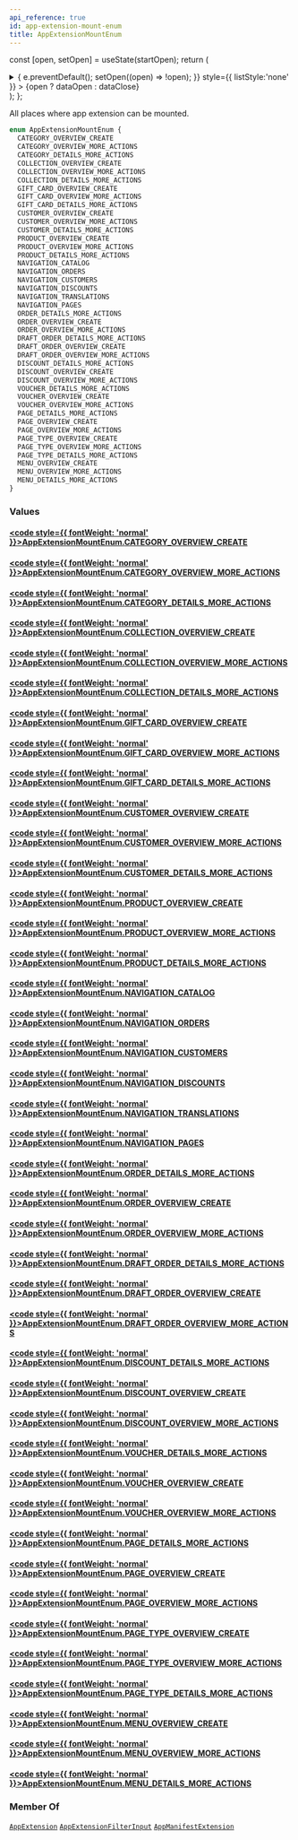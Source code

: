```yaml
---
api_reference: true
id: app-extension-mount-enum
title: AppExtensionMountEnum
---
```






const [open, setOpen] = useState(startOpen);
return (
<details {...(open ? { open: true } : {})} className="details" style={{ border:'none', boxShadow:'none', background:'var(--ifm-background-color)' }}>
<summary
onClick={(e) => {
e.preventDefault();
setOpen((open) => !open);
}}
style={{ listStyle:'none' }} >
{open ? dataOpen : dataClose}
</summary>
{open && children}
</details>
);
};

All places where app extension can be mounted.

```graphql
enum AppExtensionMountEnum {
  CATEGORY_OVERVIEW_CREATE
  CATEGORY_OVERVIEW_MORE_ACTIONS
  CATEGORY_DETAILS_MORE_ACTIONS
  COLLECTION_OVERVIEW_CREATE
  COLLECTION_OVERVIEW_MORE_ACTIONS
  COLLECTION_DETAILS_MORE_ACTIONS
  GIFT_CARD_OVERVIEW_CREATE
  GIFT_CARD_OVERVIEW_MORE_ACTIONS
  GIFT_CARD_DETAILS_MORE_ACTIONS
  CUSTOMER_OVERVIEW_CREATE
  CUSTOMER_OVERVIEW_MORE_ACTIONS
  CUSTOMER_DETAILS_MORE_ACTIONS
  PRODUCT_OVERVIEW_CREATE
  PRODUCT_OVERVIEW_MORE_ACTIONS
  PRODUCT_DETAILS_MORE_ACTIONS
  NAVIGATION_CATALOG
  NAVIGATION_ORDERS
  NAVIGATION_CUSTOMERS
  NAVIGATION_DISCOUNTS
  NAVIGATION_TRANSLATIONS
  NAVIGATION_PAGES
  ORDER_DETAILS_MORE_ACTIONS
  ORDER_OVERVIEW_CREATE
  ORDER_OVERVIEW_MORE_ACTIONS
  DRAFT_ORDER_DETAILS_MORE_ACTIONS
  DRAFT_ORDER_OVERVIEW_CREATE
  DRAFT_ORDER_OVERVIEW_MORE_ACTIONS
  DISCOUNT_DETAILS_MORE_ACTIONS
  DISCOUNT_OVERVIEW_CREATE
  DISCOUNT_OVERVIEW_MORE_ACTIONS
  VOUCHER_DETAILS_MORE_ACTIONS
  VOUCHER_OVERVIEW_CREATE
  VOUCHER_OVERVIEW_MORE_ACTIONS
  PAGE_DETAILS_MORE_ACTIONS
  PAGE_OVERVIEW_CREATE
  PAGE_OVERVIEW_MORE_ACTIONS
  PAGE_TYPE_OVERVIEW_CREATE
  PAGE_TYPE_OVERVIEW_MORE_ACTIONS
  PAGE_TYPE_DETAILS_MORE_ACTIONS
  MENU_OVERVIEW_CREATE
  MENU_OVERVIEW_MORE_ACTIONS
  MENU_DETAILS_MORE_ACTIONS
}
```

### Values

#### [<code style={{ fontWeight: 'normal' }}>AppExtensionMountEnum.<b>CATEGORY_OVERVIEW_CREATE</b></code>](#)

#### [<code style={{ fontWeight: 'normal' }}>AppExtensionMountEnum.<b>CATEGORY_OVERVIEW_MORE_ACTIONS</b></code>](#)

#### [<code style={{ fontWeight: 'normal' }}>AppExtensionMountEnum.<b>CATEGORY_DETAILS_MORE_ACTIONS</b></code>](#)

#### [<code style={{ fontWeight: 'normal' }}>AppExtensionMountEnum.<b>COLLECTION_OVERVIEW_CREATE</b></code>](#)

#### [<code style={{ fontWeight: 'normal' }}>AppExtensionMountEnum.<b>COLLECTION_OVERVIEW_MORE_ACTIONS</b></code>](#)

#### [<code style={{ fontWeight: 'normal' }}>AppExtensionMountEnum.<b>COLLECTION_DETAILS_MORE_ACTIONS</b></code>](#)

#### [<code style={{ fontWeight: 'normal' }}>AppExtensionMountEnum.<b>GIFT_CARD_OVERVIEW_CREATE</b></code>](#)

#### [<code style={{ fontWeight: 'normal' }}>AppExtensionMountEnum.<b>GIFT_CARD_OVERVIEW_MORE_ACTIONS</b></code>](#)

#### [<code style={{ fontWeight: 'normal' }}>AppExtensionMountEnum.<b>GIFT_CARD_DETAILS_MORE_ACTIONS</b></code>](#)

#### [<code style={{ fontWeight: 'normal' }}>AppExtensionMountEnum.<b>CUSTOMER_OVERVIEW_CREATE</b></code>](#)

#### [<code style={{ fontWeight: 'normal' }}>AppExtensionMountEnum.<b>CUSTOMER_OVERVIEW_MORE_ACTIONS</b></code>](#)

#### [<code style={{ fontWeight: 'normal' }}>AppExtensionMountEnum.<b>CUSTOMER_DETAILS_MORE_ACTIONS</b></code>](#)

#### [<code style={{ fontWeight: 'normal' }}>AppExtensionMountEnum.<b>PRODUCT_OVERVIEW_CREATE</b></code>](#)

#### [<code style={{ fontWeight: 'normal' }}>AppExtensionMountEnum.<b>PRODUCT_OVERVIEW_MORE_ACTIONS</b></code>](#)

#### [<code style={{ fontWeight: 'normal' }}>AppExtensionMountEnum.<b>PRODUCT_DETAILS_MORE_ACTIONS</b></code>](#)

#### [<code style={{ fontWeight: 'normal' }}>AppExtensionMountEnum.<b>NAVIGATION_CATALOG</b></code>](#)

#### [<code style={{ fontWeight: 'normal' }}>AppExtensionMountEnum.<b>NAVIGATION_ORDERS</b></code>](#)

#### [<code style={{ fontWeight: 'normal' }}>AppExtensionMountEnum.<b>NAVIGATION_CUSTOMERS</b></code>](#)

#### [<code style={{ fontWeight: 'normal' }}>AppExtensionMountEnum.<b>NAVIGATION_DISCOUNTS</b></code>](#)

#### [<code style={{ fontWeight: 'normal' }}>AppExtensionMountEnum.<b>NAVIGATION_TRANSLATIONS</b></code>](#)

#### [<code style={{ fontWeight: 'normal' }}>AppExtensionMountEnum.<b>NAVIGATION_PAGES</b></code>](#)

#### [<code style={{ fontWeight: 'normal' }}>AppExtensionMountEnum.<b>ORDER_DETAILS_MORE_ACTIONS</b></code>](#)

#### [<code style={{ fontWeight: 'normal' }}>AppExtensionMountEnum.<b>ORDER_OVERVIEW_CREATE</b></code>](#)

#### [<code style={{ fontWeight: 'normal' }}>AppExtensionMountEnum.<b>ORDER_OVERVIEW_MORE_ACTIONS</b></code>](#)

#### [<code style={{ fontWeight: 'normal' }}>AppExtensionMountEnum.<b>DRAFT_ORDER_DETAILS_MORE_ACTIONS</b></code>](#)

#### [<code style={{ fontWeight: 'normal' }}>AppExtensionMountEnum.<b>DRAFT_ORDER_OVERVIEW_CREATE</b></code>](#)

#### [<code style={{ fontWeight: 'normal' }}>AppExtensionMountEnum.<b>DRAFT_ORDER_OVERVIEW_MORE_ACTIONS</b></code>](#)

#### [<code style={{ fontWeight: 'normal' }}>AppExtensionMountEnum.<b>DISCOUNT_DETAILS_MORE_ACTIONS</b></code>](#)

#### [<code style={{ fontWeight: 'normal' }}>AppExtensionMountEnum.<b>DISCOUNT_OVERVIEW_CREATE</b></code>](#)

#### [<code style={{ fontWeight: 'normal' }}>AppExtensionMountEnum.<b>DISCOUNT_OVERVIEW_MORE_ACTIONS</b></code>](#)

#### [<code style={{ fontWeight: 'normal' }}>AppExtensionMountEnum.<b>VOUCHER_DETAILS_MORE_ACTIONS</b></code>](#)

#### [<code style={{ fontWeight: 'normal' }}>AppExtensionMountEnum.<b>VOUCHER_OVERVIEW_CREATE</b></code>](#)

#### [<code style={{ fontWeight: 'normal' }}>AppExtensionMountEnum.<b>VOUCHER_OVERVIEW_MORE_ACTIONS</b></code>](#)

#### [<code style={{ fontWeight: 'normal' }}>AppExtensionMountEnum.<b>PAGE_DETAILS_MORE_ACTIONS</b></code>](#)

#### [<code style={{ fontWeight: 'normal' }}>AppExtensionMountEnum.<b>PAGE_OVERVIEW_CREATE</b></code>](#)

#### [<code style={{ fontWeight: 'normal' }}>AppExtensionMountEnum.<b>PAGE_OVERVIEW_MORE_ACTIONS</b></code>](#)

#### [<code style={{ fontWeight: 'normal' }}>AppExtensionMountEnum.<b>PAGE_TYPE_OVERVIEW_CREATE</b></code>](#)

#### [<code style={{ fontWeight: 'normal' }}>AppExtensionMountEnum.<b>PAGE_TYPE_OVERVIEW_MORE_ACTIONS</b></code>](#)

#### [<code style={{ fontWeight: 'normal' }}>AppExtensionMountEnum.<b>PAGE_TYPE_DETAILS_MORE_ACTIONS</b></code>](#)

#### [<code style={{ fontWeight: 'normal' }}>AppExtensionMountEnum.<b>MENU_OVERVIEW_CREATE</b></code>](#)

#### [<code style={{ fontWeight: 'normal' }}>AppExtensionMountEnum.<b>MENU_OVERVIEW_MORE_ACTIONS</b></code>](#)

#### [<code style={{ fontWeight: 'normal' }}>AppExtensionMountEnum.<b>MENU_DETAILS_MORE_ACTIONS</b></code>](#)

### Member Of

[`AppExtension`](../../../api-reference/apps/objects/app-extension.mdx) <Badge class="badge badge--secondary" text="object"/><Bullet />[`AppExtensionFilterInput`](../../../api-reference/apps/inputs/app-extension-filter-input.mdx) <Badge class="badge badge--secondary" text="input"/><Bullet />[`AppManifestExtension`](../../../api-reference/apps/objects/app-manifest-extension.mdx) <Badge class="badge badge--secondary" text="object"/>

